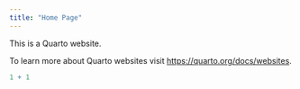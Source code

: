 ```yaml
---
title: "Home Page"
---
```


This is a Quarto website.

To learn more about Quarto websites visit <https://quarto.org/docs/websites>.

```r
1 + 1
```
